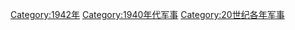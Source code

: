 {{portal|軍事}}
{{Commonscat|1942 in military history}}
{{Year by category
|m=1
|c=9
|d=4
|y=2
|cat=军事
|sortkey=军事
|parent=20世纪各年军事
|subcat=1940年代军事
}}

[[Category:1942年|Category:1942年]]
[[Category:1940年代军事|Category:1940年代军事]]
[[Category:20世纪各年军事|Category:20世纪各年军事]]